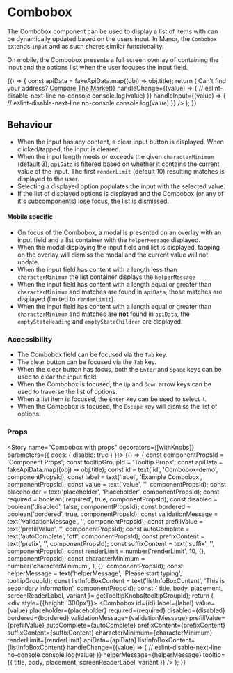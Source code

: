 
<Meta title="Components|Combobox" component={Combobox} />

# Combobox

The Combobox component can be used to display a list of items with can be dynamically updated based on the users input. In Manor,
the `Combobox` extends `Input` and as such shares similar functionality.

On mobile, the Combobox presents a full screen overlay of containing the input and the options list when the user focuses
the input field.

<Preview>
  <Story name="combo preview" height="250px">
  {() => {
    const apiData = fakeApiData.map((obj) => obj.title);
    return (
       <FluidContainer>
           <Row>
             <Column>
                <Combobox
                  label="Example Combobox label"
                  apiData={apiData}
                  id="combo-id-first"
                  value="ser"
                  required={false}
                  renderLimit={3}
                  emptyStatePicture={{
                    src: "https://www.comparethemarket.com.au/wp-content/uploads/2019/08/Artboard-1-copy-2@2x.png",
                    srcsets: [{ srcset: "https://www.comparethemarket.com.au/wp-content/uploads/2019/08/Artboard-1-copy-2@2x.png"}],
                    alt: 'alt text',
                    title: 'no results found',
                  }}
                  tooltip={{ title: 'Combobox component' }}
                  emptyStateHeading = "Sorry, no results found"
                  emptyStateChildren='Try adjusting your search to find what you are looking for.'
                  helperMessage='Please enter your address in the field above and we will try locate it.'
                  listIcon={faMapMarkerAlt}
                  listInfoBoxContent={(<>Can’t find your address? <a href="https://www.comparethemarket.com.au">Compare The Market</a></>)}
                  handleChange={(value) => {
                    // eslint-disable-next-line no-console
                    console.log(value)
                  }}
                  handleInput={(value) => {
                    // eslint-disable-next-line no-console
                    console.log(value)
                  }}
                />
            </Column>
          </Row>
       </FluidContainer>
    );
  }}
  </Story>
</Preview>

## Behaviour
* When the input has any content, a clear input button is displayed. When clicked/tapped, the input is cleared.
* When the input length meets or exceeds the given `characterMinimum` (default 3), `apiData` is filtered based on whether it
contains the current value of the input. The first `renderLimit` (default 10) resulting matches is displayed to the user.
* Selecting a displayed option populates the input with the selected value.
* If the list of displayed options is displayed and the Combobox (or any of it's subcomponents) lose focus, the list is
dismissed.

#### Mobile specific
* On focus of the Combobox, a modal is presented on an overlay with an input field and a list container with the
`helperMessage` displayed.
* When the modal displaying the input field and list is displayed, tapping on the overlay will dismiss the modal and the
current value will not update.
* When the input field has content with a length less than `characterMinimum` the list container displays the `helperMessage`
* When the input field has content with a length equal or greater than `characterMinimum` and matches are found
in `apiData`, those matches are displayed (limited to `renderLimit`).
* When the input field has content with a length equal or greater than `characterMinimum` and matches are **not** found
in `apiData`, the `emptyStateHeading` and `emptyStateChildren` are displayed.

### Accessibility
* The Combobox field can be focused via the `Tab` key.
* The clear button can be focused via the `Tab` key.
* When the clear button has focus, both the `Enter` and `Space` keys can be used to clear the input field.
* When the Combobox is focused, the `Up` and `Down` arrow keys can be used to traverse the list of options.
* When a list item is focused, the `Enter` key can be used to select it.
* When the Combobox is focused, the `Escape` key will dismiss the list of options.

### Props
<Props of={Combobox} />

<Story name="Combobox with props" decorators={[withKnobs]} parameters={{ docs: { disable: true } }}>
  {() => {
    const componentPropsId = 'Component Props';
    const tooltipGroupId = 'Tooltip Props';
    const apiData = fakeApiData.map((obj) => obj.title);
    const id = text('id', 'Combobox-demo', componentPropsId);
    const label = text('label', 'Example Combobox', componentPropsId);
    const value = text('value', '', componentPropsId);
    const placeholder = text('placeholder', 'Placeholder', componentPropsId);
    const required = boolean('required', true, componentPropsId);
    const disabled = boolean('disabled', false, componentPropsId);
    const bordered = boolean('bordered', true, componentPropsId);
    const validationMessage = text('validationMessage', '', componentPropsId);
    const prefillValue = text('prefillValue', '', componentPropsId);
    const autoComplete = text('autoComplete', 'off', componentPropsId);
    const prefixContent = text('prefix', '', componentPropsId);
    const suffixContent = text('suffix', '', componentPropsId);
    const renderLimit = number('renderLimit', 10, {}, componentPropsId);
    const characterMinimum = number('characterMinimum', 1, {}, componentPropsId);
    const helperMessage = text('helperMessage', 'Please start typing', tooltipGroupId);
    const listInfoBoxContent = text('listInfoBoxContent', 'This is secondary information', componentPropsId);
    const { title, body, placement, screenReaderLabel, variant }= getTooltipKnobs(tooltipGroupId);
    return (
      <FluidContainer>
        <Row>
          <Column>
          <div style={{height: '300px'}}></div>
            <Combobox
              id={id}
              label={label}
              value={value}
              placeholder={placeholder}
              required={required}
              disabled={disabled}
              bordered={bordered}
              validationMessage={validationMessage}
              prefillValue={prefillValue}
              autoComplete={autoComplete}
              prefixContent={prefixContent}
              suffixContent={suffixContent}
              characterMinimum={characterMinimum}
              renderLimit={renderLimit}
              apiData={apiData}
              listInfoBoxContent={listInfoBoxContent}
              handleChange={(value) => {
                // eslint-disable-next-line no-console
                console.log(value)
              }}
              helperMessage={helperMessage}
              tooltip={{
                title,
                body,
                placement,
                screenReaderLabel,
                variant
              }}
            />
          </Column>
        </Row>
      </FluidContainer>
    );
  }}
</Story>

